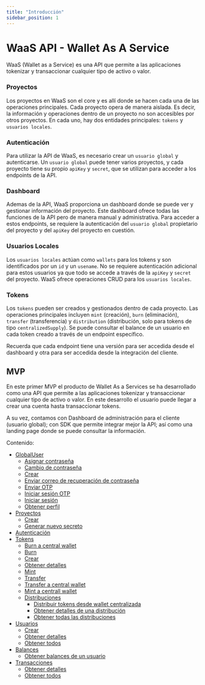 ```yaml
---
title: "Introducción"
sidebar_position: 1
---
```


# WaaS API - Wallet As A Service

WaaS (Wallet as a Service) es una API que permite a las aplicaciones tokenizar y transaccionar cualquier tipo de activo o valor.

### Proyectos

Los proyectos en WaaS son el core y es allí donde se hacen cada una de las operaciones principales. Cada proyecto opera de manera aislada. Es decir, la información y operaciones dentro de un proyecto no son accesibles por otros proyectos. En cada uno, hay dos entidades principales: `tokens` y `usuarios locales`.

### Autenticación

Para utilizar la API de WaaS, es necesario crear un `usuario global` y autenticarse. Un `usuario global` puede tener varios proyectos, y cada proyecto tiene su propio `apiKey` y `secret`, que se utilizan para acceder a los endpoints de la API.

### Dashboard

Ademas de la API, WaaS proporciona un dashboard donde se puede ver y gestionar información del proyecto. Este dashboard ofrece todas las funciones de la API pero de manera manual y administrativa. Para acceder a estos endpoints, se requiere la autenticación del `usuario global` propietario del proyecto y del `apiKey` del proyecto en cuestión.

### Usuarios Locales

Los `usuarios locales` actúan como `wallets` para los tokens y son identificados por un `id` y un `usename`. No se requiere autenticación adicional para estos usuarios ya que todo se accede a través de la `apiKey` y `secret` del proyecto. WaaS ofrece operaciones CRUD para los `usuarios locales`.

### Tokens

Los `tokens` pueden ser creados y gestionados dentro de cada proyecto. Las operaciones principales incluyen `mint` (creación), `burn` (eliminación), `transfer` (transferencia) y `distribution` (distribución, solo para tokens de tipo `centralizedSupply`). Se puede consultar el balance de un usuario en cada token creado a través de un endpoint específico.

Recuerda que cada endpoint tiene una versión para ser accedida desde el dashboard y otra para ser accedida desde la integración del cliente.

## MVP

En este primer MVP el producto de Wallet As a Services se ha desarrollado como una API que permite a las aplicaciones tokenizar y transaccionar cualquier tipo de activo o valor. En este desarrollo el usuario puede llegar a crear una cuenta hasta transaccionar tokens.

A su vez, contamos con Dashboard de administración para el cliente (usuario global); con SDK que permite integrar mejor la API; así como una landing page donde se puede consultar la información.

Contenido:

- [GlobalUser](./global-user)
  - [Asignar contraseña](./global-user/assign-password)
  - [Cambio de contraseña](./global-user/change-password)
  - [Crear](./global-user/create)
  - [Enviar correo de recuperación de contraseña](./global-user/send-recover-password-email)
  - [Enviar OTP](./global-user/send-otp)
  - [Iniciar sesión OTP](./global-user/signin-otp)
  - [Iniciar sesión](./global-user/signin)
  - [Obtener perfil](./global-user/get-profile)
- [Proyectos](./project/)
  - [Crear](./project/create)
  - [Generar nuevo secreto](./project/generateNewSecret)
- [Autenticación](./auth)
- [Tokens](./tokens)
  - [Burn a central wallet](./tokens/burn-central-wallet)
  - [Burn](./tokens/burn)
  - [Crear](./tokens/create)
  - [Obtener detalles](./tokens/find)
  - [Mint](./tokens/mint)
  - [Transfer](./tokens/transfer)
  - [Transfer a central wallet](./tokens/transfer-central-wallet)
  - [Mint a centrall wallet](./tokens/mint-central-wallet/)
  - [Distribuciones](./tokens/distribution)
    - [Distribuir tokens desde wallet centralizada](./tokens/distribution/create)
    - [Obtener detalles de una distribución](./tokens/distribution/findById)
    - [Obtener todas las distribuciones](./tokens/distribution/findAll)
- [Usuarios](./user/)
  - [Crear](./user/create)
  - [Obtener detalles](./user/find-by-id)
  - [Obtener todos](./user/find-all)
- [Balances](./balance)
  - [Obtener balances de un usuario](./balance/user-balance)
- [Transacciones](./transaction)
  - [Obtener detalles](./transaction/find-by-id)
  - [Obtener todos](./transaction/find-all)
